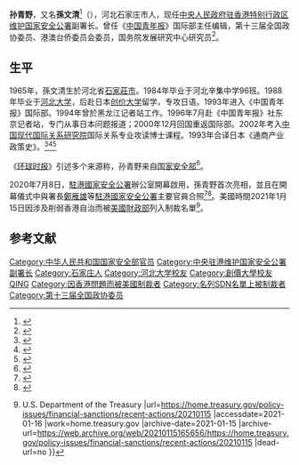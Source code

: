'''孙青野'''，又名'''孫文清'''<ref>{{cite web |author1=US Treasury |url=https://www.treasury.gov/ofac/downloads/sdnnew21.pdf |accessdate=2021-01-15 |title=US Sanction List |archive-date=2021-01-21 |archive-url=https://web.archive.org/web/20210121223513/https://www.treasury.gov/ofac/downloads/sdnnew21.pdf |dead-url=no }}</ref>（{{bd|1965年|}}），河北石家庄市人，现任[[中央人民政府驻香港特别行政区维护国家安全公署|中央人民政府驻香港特别行政区维护国家安全公署]]副署长。曾任《[[中国青年报|中国青年报]]》国际部主任编辑，第十三届全国政协委员、港澳台侨委员会委员，国务院发展研究中心研究员<ref>{{cite web |author1=章文君 |title=孙文清委员：中日作为搬不走的邻居应越走越近 关系会越走越好 |url=http://news.cri.cn/20180313/8b8a99b3-dcea-578e-e218-e18d79cd4615.html |website=国际在线 |accessdate=2021-01-15 |archive-date=2021-01-22 |archive-url=https://web.archive.org/web/20210122235343/http://news.cri.cn/20180313/8b8a99b3-dcea-578e-e218-e18d79cd4615.html |dead-url=no }}</ref>。

== 生平 ==
1965年，孫文清生於河北省[[石家莊市|石家莊市]]。1984年毕业于河北辛集中学96班。1988年毕业于[[河北大学|河北大学]]，后赴日本[[创价大学|创价大学]]留学，专攻日语。1993年进入《中国青年报》国际部。1994年曾於黑龙江记者站工作。1996年7月赴《中国青年报》社东京记者站，专门从事日本问题报道；2000年12月回国重返国际部。2002年考入[[中国现代国际关系研究院|中国现代国际关系研究院]]国际关系专业攻读博士课程。1993年合译日本《通商产业政策史》。<ref>{{cite web|title=孙文清的个人简历|url=http://japan.people.com.cn/2001/08/05/riben20010805_9661.html|access-date=2021-06-17|work=japan.people.com.cn|archive-date=2005-11-11|archive-url=https://web.archive.org/web/20051111085312/http://japan.people.com.cn/2001/08/05/riben20010805_9661.html|dead-url=no}}</ref><ref>{{cite web |url=http://hbxjzx.net.cn/xsxy/?type=detail&id=96 |website=辛集中学 |access-date=2021-01-15 |title=校史校友 |archive-date=2021-01-21 |archive-url=https://web.archive.org/web/20210121201932/http://hbxjzx.net.cn/xsxy/?type=detail&id=96 |dead-url=no }}</ref><ref>{{cite news|title=国务院任免国家工作人员|url=http://www.xinhuanet.com/renshi/2020-07/03/c_1126192222.htm|access-date=2020-07-03|agency=新华社|date=2020-07-03|website=新华网|archive-date=2020-08-06|archive-url=https://web.archive.org/web/20200806020435/http://www.xinhuanet.com/renshi/2020-07/03/c_1126192222.htm|dead-url=no}}</ref>

《[[环球时报|环球时报]]》引述多个来源称，孙青野来自[[中华人民共和国国家安全部|国家安全部]]<ref name="环时">{{cite web |title = UPDATE: Guangdong Party veteran Zheng Yanxiong appointed as head of central govt's office for safeguarding national security in HK|url = https://www.globaltimes.cn/content/1193419.shtml|access-date=2020-07-03|author1=Chen Qing |author2 = Fan Lingzhi |date=2020-07-03|newspaper=[[环球时报|环球时报]] |language=en|archive-date=2020-08-10|archive-url=https://web.archive.org/web/20200810164203/https://www.globaltimes.cn/content/1193419.shtml |dead-url=no}}</ref>。

2020年7月8日，[[中央人民政府駐香港特別行政區維護國家安全公署|駐港國家安全公署]]辦公室開幕啟用，孫青野首次亮相，並且在開幕儀式中與署長[[鄭雁雄|鄭雁雄]]等[[中央人民政府駐香港特別行政區維護國家安全公署|駐港國家安全公署]]主要官員合照<ref>{{cite web|title=港區國安法：駐港國安公署辦公樓開幕啟用|url=https://hk.on.cc/hk/bkn/cnt/news/20200708/mobile/bkn-20200708063537930-0708_00822_001.html|access-date=2020-07-08|author=|date=2020-07-08|website=[[東網|東網]]|language=zh-HK |archive-date=2020-07-08|archive-url=https://web.archive.org/web/20200708073429/https://hk.on.cc/hk/bkn/cnt/news/20200708/mobile/bkn-20200708063537930-0708_00822_001.html|dead-url=no}}</ref><ref>{{cite web |url=https://hk.appledaily.com/local/20200708/7B5WJDTJLMT7N7MAU7FSFKYM2Y/ |title=【港版國安法】國安公署神秘副署長孫青野首曝光 |access-date=2020-07-08 |archive-date=2020-07-08 |archive-url=https://web.archive.org/web/20200708182448/https://hk.appledaily.com/local/20200708/7B5WJDTJLMT7N7MAU7FSFKYM2Y/ |dead-url=no }}</ref>。美國時間2021年1月15日因涉及削弱香港自治而被[[美國財政部|美國財政部]]列入制裁名單<ref>{{cite news |title=Hong Kong-related Designations; Iran-related Designations and Designations Updates; Global Magnitsky Designations; Counter Terrorism Designation Update; Non-Proliferation Designations Updates {{!}} U.S. Department of the Treasury |url=https://home.treasury.gov/policy-issues/financial-sanctions/recent-actions/20210115 |accessdate=2021-01-16 |work=home.treasury.gov |archive-date=2021-01-15 |archive-url=https://web.archive.org/web/20210115165656/https://home.treasury.gov/policy-issues/financial-sanctions/recent-actions/20210115 |dead-url=no }}</ref>。

== 参考文献 ==
{{Reflist}}

{{DEFAULTSORT:Sun孙}}
[[Category:中华人民共和国国家安全部官员|Category:中华人民共和国国家安全部官员]]
[[Category:中央驻港维护国家安全公署副署长|Category:中央驻港维护国家安全公署副署长]]
[[Category:石家庄人|Category:石家庄人]]
[[Category:河北大学校友|Category:河北大学校友]]
[[Category:創價大學校友|Category:創價大學校友]]
[[Category:孙姓|QING]]
[[Category:因香港問題而被美國制裁者|Category:因香港問題而被美國制裁者]]
[[Category:名列SDN名單上被制裁者|Category:名列SDN名單上被制裁者]]
[[Category:第十三届全国政协委员|Category:第十三届全国政协委员]]